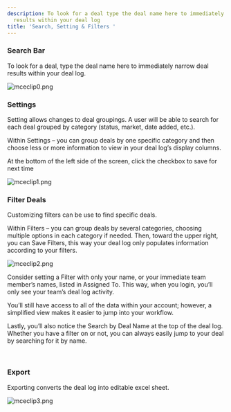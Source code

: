 ```yaml
---
description: To look for a deal type the deal name here to immediately narrow deal
  results within your deal log
title: 'Search, Setting & Filters '
---
```


### **Search Bar**


To look for a deal, type the deal name here to immediately narrow deal results within your deal log.


<Frame caption="Overview of customizable report options for property and research data.">
  <img src="/images/radix/f387ba8a59f910c38b77fa8364e803d4084856c2.png" alt="mceclip0.png" />
</Frame>



### **Settings**


Setting allows changes to deal groupings. A user will be able to search for each deal grouped by category (status, market, date added, etc.).


Within Settings – you can group deals by one specific category and then choose less or more information to view in your deal log’s display columns.


At the bottom of the left side of the screen, click the checkbox to save for next time 


<Frame caption="List of recommended property comparables with map view.">
  <img src="/images/radix/c136dea20df8f50338831d30b42966dcde26818c.png" alt="mceclip1.png" />
</Frame>


### **Filter Deals**


Customizing filters can be use to find specific deals.


Within Filters – you can group deals by several categories, choosing multiple options in each category if needed. Then, toward the upper right, you can Save Filters, this way your deal log only populates information according to your filters.


<Frame caption="Portfolio performance dashboard displaying property metrics and date range selection options.">
  <img src="/images/radix/06c2a4af832f6b28d8e42d035b017425e8b51697.png" alt="mceclip2.png" />
</Frame>


Consider setting a Filter with only your name, or your immediate team member’s names, listed in Assigned To. This way, when you login, you’ll only see your team’s deal log activity.


You’ll still have access to all of the data within your account; however, a simplified view makes it easier to jump into your workflow.


Lastly, you’ll also notice the Search by Deal Name at the top of the deal log. Whether you have a filter on or not, you can always easily jump to your deal by searching for it by name.


 


### **Export**


Exporting converts the deal log into editable excel sheet.


<Frame caption="Portfolio performance dashboard displaying property metrics and filter options.">
  <img src="/images/radix/6deca98c91727110eb6e8bc67af7a7ce80ea5d99.png" alt="mceclip3.png" />
</Frame>